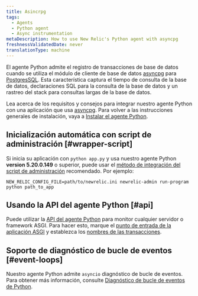 ```yaml
---
title: Asincrpg
tags:
  - Agents
  - Python agent
  - Async instrumentation
metaDescription: How to use New Relic's Python agent with asyncpg
freshnessValidatedDate: never
translationType: machine
---
```


El agente Python admite el registro de transacciones de base de datos cuando se utiliza el módulo de cliente de base de datos [asyncpg](https://pypi.org/project/asyncpg/) para [PostgresSQL](https://www.postgresql.org/). Esta característica captura el tiempo de consulta de la base de datos, declaraciones SQL para la consulta de la base de datos y un rastreo del stack para consultas largas de la base de datos.

Lea acerca de los requisitos y consejos para integrar nuestro agente Python con una aplicación que usa [asyncpg](https://pypi.org/project/asyncpg/). Para volver a las instrucciones generales de instalación, vaya a [Instalar el agente Python](/docs/agents/python-agent/installation-configuration/python-agent-installation).

## Inicialización automática con script de administración [#wrapper-script]

Si inicia su aplicación con `python app.py` y usa nuestro agente Python <DoNotTranslate>**version 5.20.0.149**</DoNotTranslate> o superior, puede usar el [método de integración del script de administración](/docs/agents/python-agent/installation-configuration/python-agent-installation#integration) recomendado. Por ejemplo:

```
NEW_RELIC_CONFIG_FILE=path/to/newrelic.ini newrelic-admin run-program python path_to_app
```

## Usando la API del agente Python [#api]

Puede utilizar la [API del agente Python](/docs/agents/python-agent/python-agent-api) para monitor cualquier servidor o framework ASGI. Para hacer esto, marque el [punto de entrada de la aplicación ASGI](/docs/agents/python-agent/python-agent-api/asgiapplication-python-agent-api) y establezca los [nombres de las transacciones](/docs/agents/python-agent/python-agent-api/settransactionname-python-agent-api).

## Soporte de diagnóstico de bucle de eventos [#event-loops]

Nuestro agente Python admite `asyncio` diagnóstico de bucle de eventos. Para obtener más información, consulte [Diagnóstico de bucle de eventos de Python](/docs/agents/python-agent/supported-features/python-event-loop-diagnostics).
